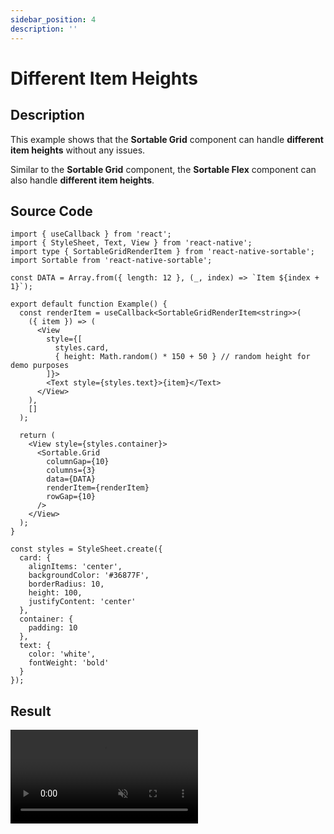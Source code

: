 ```yaml
---
sidebar_position: 4
description: ''
---
```


# Different Item Heights

## Description

This example shows that the **Sortable Grid** component can handle **different item heights** without any issues.

Similar to the **Sortable Grid** component, the **Sortable Flex** component can also handle **different item heights**.

## Source Code

```tsx
import { useCallback } from 'react';
import { StyleSheet, Text, View } from 'react-native';
import type { SortableGridRenderItem } from 'react-native-sortable';
import Sortable from 'react-native-sortable';

const DATA = Array.from({ length: 12 }, (_, index) => `Item ${index + 1}`);

export default function Example() {
  const renderItem = useCallback<SortableGridRenderItem<string>>(
    ({ item }) => (
      <View
        style={[
          styles.card,
          { height: Math.random() * 150 + 50 } // random height for demo purposes
        ]}>
        <Text style={styles.text}>{item}</Text>
      </View>
    ),
    []
  );

  return (
    <View style={styles.container}>
      <Sortable.Grid
        columnGap={10}
        columns={3}
        data={DATA}
        renderItem={renderItem}
        rowGap={10}
      />
    </View>
  );
}

const styles = StyleSheet.create({
  card: {
    alignItems: 'center',
    backgroundColor: '#36877F',
    borderRadius: 10,
    height: 100,
    justifyContent: 'center'
  },
  container: {
    padding: 10
  },
  text: {
    color: 'white',
    fontWeight: 'bold'
  }
});
```

## Result


<video autoPlay loop muted width='300px' src={defaultVideo} />
